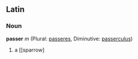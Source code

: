 ==Latin==
===Noun===
'''passer''' ''m'' (Plural: [[passeres]], Diminutive: [[passerculus]])

#a [[sparrow]